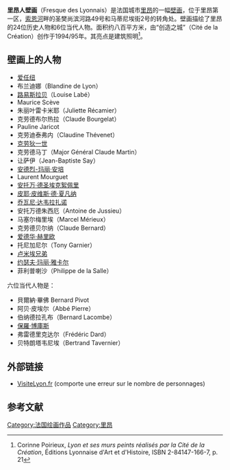 '''里昂人壁画'''（Fresque des Lyonnais）是法国城市[[里昂|里昂]]的一幅[[壁画|壁画]]，位于里昂第一区，[[索恩河|索恩河]]畔的圣樊尚滨河路49号和马蒂尼埃街2号的转角处。壁画描绘了里昂的24位历史人物和6位当代人物。面积约八百平方米，由“创造之城”（Cité de la Création）创作于1994/95年。其亮点是建筑照明<ref>Corinne Poirieux, '' Lyon et ses murs peints réalisés par la Cité de la Création'', Éditions Lyonnaise d'Art et d'Histoire, ISBN 2-84147-166-7, p. 21</ref>。

==壁画上的人物==

*[[爱任纽|爱任纽]]
*布兰迪娜（Blandine de Lyon）
*[[路易丝·拉贝|路易斯拉贝]]（Louise Labé）
*Maurice Scève
*朱丽叶雷卡米耶（Juliette Récamier）
*克劳德布尔热拉（Claude Bourgelat）
*Pauline Jaricot
*克劳迪泰弗内（Claudine Thévenet）
*[[克劳狄一世|克劳狄一世]]
*克劳德马丁（Major Général Claude Martin）
*让萨伊（Jean-Baptiste Say）
*[[安德烈-玛丽·安培|安德烈-玛丽·安培]]
*Laurent Mourguet
*[[安托万·德圣埃克絮佩里|安托万·德圣埃克絮佩里]]
*[[皮耶·皮维斯·德·夏凡纳|皮耶·皮维斯·德·夏凡纳]]
*[[乔瓦尼·达韦拉扎诺|乔瓦尼·达韦拉扎诺]]
*安托万德朱西厄（Antoine de Jussieu）
*马塞尔梅里埃（Marcel Mérieux）
*克劳德贝尔纳（Claude Bernard）
*[[赫里欧|爱德华·赫里欧]]
*托尼加尼尔（Tony Garnier）
*[[卢米埃兄弟|卢米埃兄弟]]
*[[约瑟夫·玛丽·雅卡尔|约瑟夫·玛丽·雅卡尔]]
*菲利普喇沙（Philippe de la Salle）

六位当代人物是：

*貝爾納·畢佛 Bernard Pivot
*阿贝·皮埃尔（Abbé Pierre）
*伯纳德拉孔布（Bernard Lacombe）
*[[保羅·博庫斯|保羅·博庫斯]]
*弗雷德里克达尔（Frédéric Dard）
*贝特朗塔韦尼埃（Bertrand Tavernier）

<gallery></gallery>

==外部链接==

*[https://web.archive.org/web/20090619060047/http://www.visitelyon.fr/murs-lyonnais.php VisiteLyon.fr] (comporte une erreur sur le nombre de personnages)

==参考文献==
<div class="references-small">
<references></references>
</div>

[[Category:法国绘画作品|Category:法国绘画作品]]
[[Category:里昂|Category:里昂]]